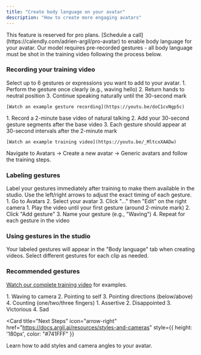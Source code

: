 ```yaml
---
title: "Create body language on your avatar"
description: "How to create more engaging avatars"
---
```


<Warning>
  This feature is reserved for pro plans. [Schedule a call](https://calendly.com/adrien-argil/pro-avatar) to enable body language for your avatar.
</Warning>

<Note>
  Our model requires pre-recorded gestures - all body language must be shot in the training video following the process below.
</Note>

### Recording your training video

<Steps>
  <Step title="Choose your gestures">
    Select up to 6 gestures or expressions you want to add to your avatar.
  </Step>

  <Step title="Record each gesture (30 seconds each)">
    1. Perform the gesture once clearly (e.g., waving hello)
    2. Return hands to neutral position
    3. Continue speaking naturally until the 30-second mark
    
    [Watch an example gesture recording](https://youtu.be/doC1cvNgp5c)
  </Step>

  <Step title="Create the full training video">
    1. Record a 2-minute base video of natural talking
    2. Add your 30-second gesture segments after the base video
    3. Each gesture should appear at 30-second intervals after the 2-minute mark
    
    [Watch an example training video](https://youtu.be/_MltcxXAADw)
  </Step>

  <Step title="Upload for training">
    Navigate to Avatars -> Create a new avatar -> Generic avatars and follow the training steps.
  </Step>
</Steps>

### Labeling gestures

<Tip>
  Label your gestures immediately after training to make them available in the studio. Use the left/right arrows to adjust the exact timing of each gesture.
</Tip>

<Steps>
  <Step title="Open avatar settings">
    1. Go to Avatars
    2. Select your avatar
    3. Click "..." then "Edit" on the right camera
  </Step>

  <Step title="Add gesture labels">
    1. Play the video until your first gesture (around 2-minute mark)
    2. Click "Add gesture"
    3. Name your gesture (e.g., "Waving")
    4. Repeat for each gesture in the video
  </Step>
</Steps>

### Using gestures in the studio

<Note>
  Your labeled gestures will appear in the "Body language" tab when creating videos. Select different gestures for each clip as needed.
</Note>

### Recommended gestures

[Watch our complete training video](https://youtu.be/ul7ZyA0iR2w) for examples.

<CardGroup cols={2}>
  <Card title="Basic gestures" icon="hand" style={{color: "#741FFF"}}>
    1. Waving to camera
    2. Pointing to self
    3. Pointing directions (below/above)
    4. Counting (one/two/three fingers)
  </Card>
  <Card title="Expressions" icon="face-smile" style={{color: "#741FFF"}}>
    1. Assertive
    2. Disappointed
    3. Victorious
    4. Sad
  </Card>
</CardGroup>

<Card
  title="Next Steps"
  icon="arrow-right"
  href="https://docs.argil.ai/resources/styles-and-cameras"
  style={{ height: '180px', color: "#741FFF" }}
>
  Learn how to add styles and camera angles to your avatar.
</Card>
